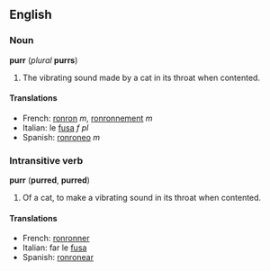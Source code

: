 ==English==
===Noun===
'''purr''' (''plural'' '''purrs''')

#The vibrating sound made by a cat in its throat when contented.

====Translations====
*French: [[ronron]] ''m'', [[ronronnement]] ''m''
*Italian: le [[fusa]] ''f pl''
*Spanish: [[ronroneo]] ''m''

===Intransitive verb===
'''purr''' ('''purred''', '''purred''')

#Of a cat, to make a vibrating sound in its throat when contented.

====Translations====
*French: [[ronronner]]
*Italian: far le [[fusa]]
*Spanish: [[ronronear]]